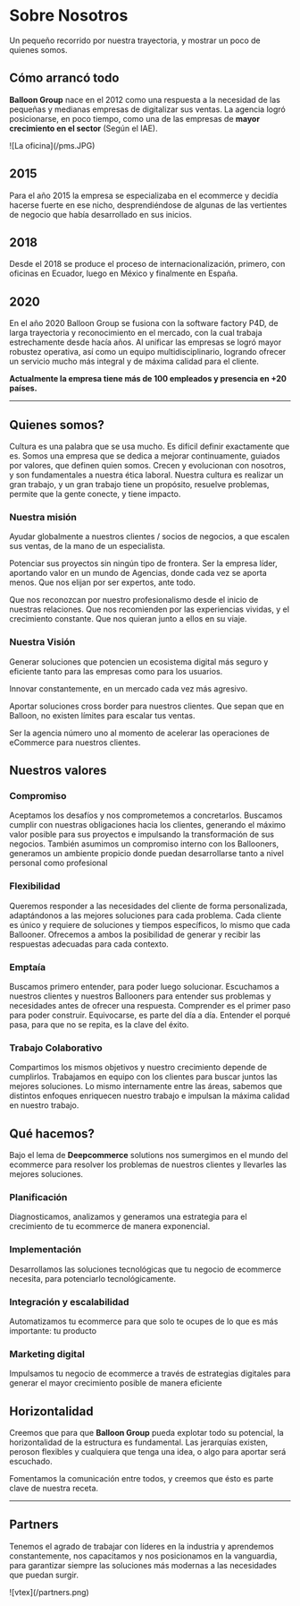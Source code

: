 
# Sobre Nosotros

Un pequeño recorrido por nuestra trayectoria, y mostrar un poco de quienes somos.

## Cómo arrancó todo

**Balloon Group** nace en el 2012 como una respuesta a la necesidad de las pequeñas y medianas empresas de digitalizar sus ventas. La agencia logró posicionarse, en poco tiempo, como una de las empresas de **mayor crecimiento en el sector** (Según el IAE).

<Bleed>
    ![La oficina](/pms.JPG)
</Bleed>

## 2015

Para el año 2015 la empresa se especializaba en el ecommerce y decidía hacerse fuerte en ese nicho, desprendiéndose de
algunas de las vertientes de negocio que había desarrollado
en sus inicios.

## 2018

Desde el 2018 se produce el proceso de internacionalización,
primero, con oficinas en Ecuador, luego en México y finalmente
en España.

## 2020

En el año 2020 Balloon Group se fusiona con la software factory P4D, de larga trayectoria y reconocimiento en el
mercado, con la cual trabaja estrechamente desde hacía años.
Al unificar las empresas se logró mayor robustez operativa, así
como un equipo multidisciplinario, logrando ofrecer un servicio
mucho más integral y de máxima calidad para el cliente.

**Actualmente la empresa tiene más de 100 empleados
y presencia en +20 países.**

---

## Quienes somos?

Cultura es una palabra que se usa mucho. Es difícil definir exactamente que es. Somos una empresa que se dedica a mejorar continuamente, guiados por valores, que definen quien somos. Crecen y evolucionan con nosotros, y son fundamentales a nuestra ética laboral. Nuestra cultura es realizar un gran trabajo, y un gran trabajo tiene un propósito, resuelve problemas, permite que la gente conecte, y tiene impacto.

### Nuestra misión

Ayudar globalmente a nuestros clientes / socios de
negocios, a que escalen sus ventas, de la mano de un
especialista.

Potenciar sus proyectos sin ningún tipo de frontera.
Ser la empresa líder, aportando valor en un mundo de
Agencias, donde cada vez se aporta menos. Que nos
elijan por ser expertos, ante todo.

Que nos reconozcan por nuestro profesionalismo desde
el inicio de nuestras relaciones.
Que nos recomienden por las experiencias vividas, y el
crecimiento constante. Que nos quieran junto a ellos en su viaje.

### Nuestra Visión

Generar soluciones que potencien un ecosistema digital
más seguro y eficiente tanto para las empresas como
para los usuarios.

Innovar constantemente, en un mercado cada vez más
agresivo.

Aportar soluciones cross border para nuestros clientes.
Que sepan que en Balloon, no existen límites para
escalar tus ventas.

Ser la agencia número uno al momento de acelerar las operaciones
de eCommerce para nuestros clientes. 

## Nuestros valores

### Compromiso

Aceptamos los desafíos y nos comprometemos a
concretarlos. Buscamos cumplir con nuestras obligaciones hacia los clientes, generando el máximo
valor posible para sus proyectos e impulsando la
transformación de sus negocios. 
También asumimos un compromiso interno con los Ballooners, generamos un ambiente propicio donde puedan desarrollarse tanto a nivel personal como profesional

### Flexibilidad

Queremos responder a las necesidades del cliente de forma
personalizada, adaptándonos a las mejores soluciones para cada problema. Cada cliente es único y
requiere de soluciones y tiempos específicos, lo
mismo que cada Ballooner. 
Ofrecemos a ambos la
posibilidad de generar y recibir las respuestas adecuadas
para cada contexto.

### Emptaía

Buscamos primero entender, para poder luego solucionar. Escuchamos a nuestros clientes y nuestros
Ballooners para entender sus problemas y necesidades antes de ofrecer una respuesta. Comprender
es el primer paso para poder construir. Equivocarse, es parte del día a día. Entender el porqué pasa,
para que no se repita, es la clave del éxito.

### Trabajo Colaborativo

Compartimos los mismos objetivos y nuestro
crecimiento depende de cumplirlos. Trabajamos en
equipo con los clientes para buscar juntos las
mejores soluciones. Lo mismo internamente entre
las áreas, sabemos que distintos enfoques
enriquecen nuestro trabajo e impulsan la máxima
calidad en nuestro trabajo.

## Qué hacemos?

Bajo el lema de **Deepcommerce** solutions
nos sumergimos en el mundo del
ecommerce para resolver los problemas
de nuestros clientes y llevarles las
mejores soluciones. 

### Planificación

Diagnosticamos, analizamos y generamos una estrategia para el crecimiento de tu ecommerce de manera
exponencial.

### Implementación 

Desarrollamos las soluciones tecnológicas que tu negocio de ecommerce necesita, para potenciarlo tecnológicamente.

### Integración y escalabilidad

Automatizamos tu ecommerce para
que solo te ocupes de lo que es más
importante: tu producto

### Marketing digital

Impulsamos tu negocio de ecommerce a través de estrategias digitales para generar el mayor crecimiento posible de manera eficiente


## Horizontalidad

Creemos que para que **Balloon Group** pueda explotar todo su potencial, la horizontalidad de la estructura es fundamental. Las jerarquías existen, peroson flexibles y cualquiera que tenga una idea, o algo para aportar será escuchado.

Fomentamos la comunicación entre todos, y creemos que ésto es parte clave de nuestra receta.

---

## Partners

Tenemos el agrado de trabajar con líderes en la industria y aprendemos constantemente, nos capacitamos y nos posicionamos en la vanguardia, para garantizar siempre las soluciones más modernas a las necesidades que puedan surgir.

<Bleed>
![vtex](/partners.png)
</Bleed>